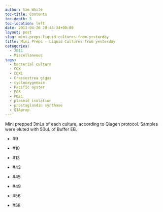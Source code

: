 ```yaml
---
author: Sam White
toc-title: Contents
toc-depth: 5
toc-location: left
date: 2011-04-26 20:44:34+00:00
layout: post
slug: mini-preps-liquid-cultures-from-yesterday
title: Mini Preps - Liquid Cultures from yesterday
categories:
  - 2011
  - Miscellaneous
tags:
  - bacterial culture
  - COX
  - COX1
  - Crassostrea gigas
  - cyclooxygenase
  - Pacific oyster
  - PGS
  - PGS1
  - plasmid isolation
  - prostaglandin synthase
  - QIAprep
---
```


Mini prepped 3mLs of each culture, according to Qiagen protocol. Samples were eluted with 50uL of Buffer EB.




    
  * #9

    
  * #10

    
  * #13

    
  * #43

    
  * #45

    
  * #49

    
  * #56

    
  * #58


